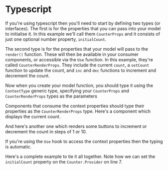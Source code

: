 
# Typescript

If you're using typescript then you'll need to start by defining two types
(or interfaces).  The first is for the properties that you can pass into
your model to initialise it.  In this example we'll call them `CounterProps`
and it consists of just one optional number property, `initialCount`.

The second type is for the properties that your model will pass to the
`render()` function.  These will then be available in your consumer
components, or accessible via the `Use` function.  In this example, they're
called `CounterRenderProps`.  They include the current `count`, a `setCount`
function to update the count, and `inc` and `dec` functions to increment and
decrement the count.

<Source
  code={TypesSrc}
  caption="Types.ts"
  expand
/>

Now when you create your model function, you should type it using the
`ContextType` generic type, specifying your `CounterProps` and
`CounterRenderProps` types as the parameters

<Source
  code={CounterSrc}
  caption="Counter.ts"
  highlightLines="5"
  expand
/>

Components that consume the context properties should type their properties
as the `CounterRenderProps` type.  Here's a component which displays the
current count.

<Source
  code={CountSrc}
  caption="Count.tsx"
  highlightLines="4"
  expand
/>

And here's another one which renders some buttons to increment or decrement
the count in steps of 1 or 10.

<Source
  code={ControlsSrc}
  caption="Controls.tsx"
  highlightLines="4"
  expand
/>

If you're using the `Use` hook to access the context properties then the
typing is automatic.

<Source
  code={BignumSrc}
  caption="Bignum.tsx"
  highlightLines="4"
  expand
/>

Here's a complete example to tie it all together.  Note how we can set the
`initialCount` property on the `Counter.Provider` on line 7.

<Example
  Component={App}
  code={AppSrc}
  caption="App.tsx"
  highlightLines="7"
  expand
/>
